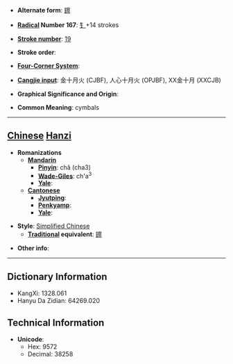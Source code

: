* '''Alternate form''': [[鑔]]

* '''[[Wiktionary:Chinese radical index| Radical]] Number 167''': [[Wiktionary:Chinese radical index 钅|钅]]+14 strokes

* '''[[Wiktionary:Chinese total strokes index|Stroke number]]''': [[Wiktionary:Chinese total strokes index 19|19]]

* '''Stroke order''': 

* '''[[Wiktionary:Chinese four corner index|Four-Corner System]]''': 

* '''[[Wiktionary:Chinese Cangjie index|Cangjie input]]''': 金十月火 (CJBF), 人心十月火 (OPJBF), XX金十月 (XXCJB)

* '''Graphical Significance and Origin''': 

* '''Common Meaning''': cymbals

----

== [[Chinese]] [[Hanzi]] ==

* '''Romanizations'''
** '''[[Mandarin]]'''
*** '''[[Pinyin]]''': chǎ (cha3)
*** '''[[Wade-Giles]]''': ch'a<sup>3</sup>
*** '''[[Yale]]''': 
** '''[[Cantonese]]'''
*** '''[[Jyutping]]''':
*** '''[[Penkyamp]]''': 
*** '''[[Yale]]''': 

* '''Style''': [[Simplified Chinese]] 
** '''[[Traditional Chinese|Traditional]] equivalent''': [[鑔]]

* '''Other info''': 

----

== Dictionary Information ==

* KangXi: 1328.061
* Hanyu Da Zidian: 64269.020

== Technical Information ==

* '''Unicode''':
** Hex: 9572
** Decimal: 38258